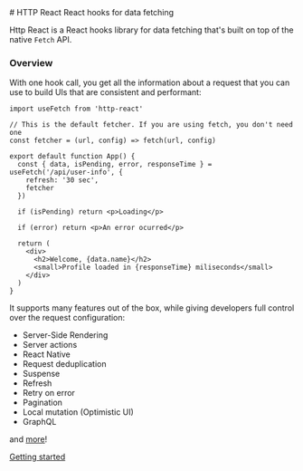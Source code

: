 <div style={{ textAlign: 'center' }}>
  # HTTP React
  <span>React hooks for data fetching</span>
</div>

Http React is a React hooks library for data fetching that's built on top of the native `Fetch` API.

### Overview

With one hook call, you get all the information about a request that you can use to build UIs that are consistent and performant:

```tsx
import useFetch from 'http-react'

// This is the default fetcher. If you are using fetch, you don't need one
const fetcher = (url, config) => fetch(url, config)

export default function App() {
  const { data, isPending, error, responseTime } = useFetch('/api/user-info', {
    refresh: '30 sec',
    fetcher
  })

  if (isPending) return <p>Loading</p>

  if (error) return <p>An error ocurred</p>

  return (
    <div>
      <h2>Welcome, {data.name}</h2>
      <small>Profile loaded in {responseTime} miliseconds</small>
    </div>
  )
}
```

It supports many features out of the box, while giving developers full control over the request configuration:

- Server-Side Rendering
- Server actions
- React Native
- Request deduplication
- Suspense
- Refresh
- Retry on error
- Pagination
- Local mutation (Optimistic UI)
- GraphQL

and [more](/docs/api)!

[Getting started](/docs)
